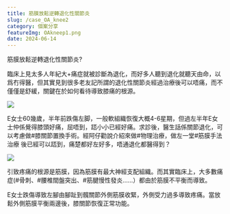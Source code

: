 ```yaml
---
title: 筋膜放鬆逆轉退化性關節炎
slug: /case_OA_knee2
category: 個案分享
featureImg: OAkneep1.png
date: 2024-06-14
---
```


筋膜放鬆逆轉退化性關節炎?

臨床上見太多人年紀大+痛症就被診斷為退化，而好多人聽到退化就聽天由命，以爲冇得醫，但其實見到很多老友記所謂的退化性關節炎經過治療後可以唔痛，而不僅僅是舒緩，關鍵在於如何看待導致膝痛的根源。

<img src="/images/blog/OAkneep1.png" className="blog-sqimg" />

E女士60幾歲，半年前跌傷左脚，一般軟組織恢復大概4-6星期，但過左半年E女士仲係覺得膝頭好痛，屈唔到，踎小小已經好痛。求診後，醫生話係關節退化，可以考慮做#膝關節置換手術。經阿仔勸說介紹來做#物理治療，做左一堂#筋膜手法治療 後已經可以踎到，痛楚都好左好多，唔通退化都醫得到？

<img src="/images/blog/OAkneep2.png" className="blog-sqimg" />

引致疼痛的根源是筋膜，因為筋膜有最大神經支配組織。而其實臨床上，大多數痛症(#骨刺、#腰椎間盤突出、#筋腱慢性發炎……）都由於筋膜不平衡而導致。

E女士跌傷導致左腳由腳趾到髖關節外側筋膜收緊，外側受力過多導致疼痛。當放鬆外側筋膜平衡兩邊後，膝關節恢復正常功能。